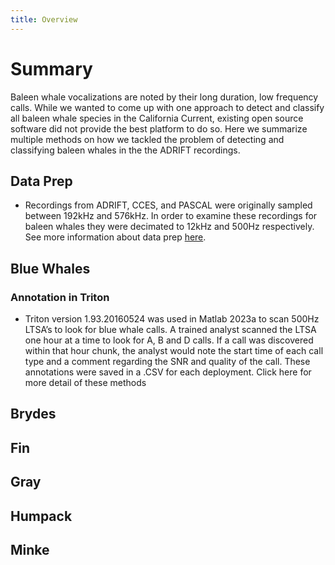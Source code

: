 ```yaml
---
title: Overview
---
```


# Summary

Baleen whale vocalizations are noted by their long duration, low frequency calls. While we wanted to come up with one approach to detect and classify all baleen whale species in the California Current, existing open source software did not provide the best platform to do so. Here we summarize multiple methods on how we tackled the problem of detecting and classifying baleen whales in the the ADRIFT recordings.

## Data Prep

-   Recordings from ADRIFT, CCES, and PASCAL were originally sampled between 192kHz and 576kHz. In order to examine these recordings for baleen whales they were decimated to 12kHz and 500Hz respectively. See more information about data prep [here](http://localhost:3580/content/Baleen%20Whales/DataPrep.html).

## Blue Whales

### Annotation in Triton

-   Triton version 1.93.20160524 was used in Matlab 2023a to scan 500Hz LTSA's to look for blue whale calls. A trained analyst scanned the LTSA one hour at a time to look for A, B and D calls. If a call was discovered within that hour chunk, the analyst would note the start time of each call type and a comment regarding the SNR and quality of the call. These annotations were saved in a .CSV for each deployment. Click here for more detail of these methods

## Brydes

## Fin

## Gray

## Humpack

## Minke
